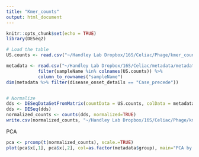 ```yaml
---
title: "Kmer_counts"
output: html_document
---
```


```r
knitr::opts_chunk$set(echo = TRUE)
library(DESeq2)
```


```r


# Load the table
US.counts <- read.csv("~/Handley Lab Dropbox/16S/Celiac/Phage/kmer_counts/kmer_sample_table.csv", row.names="kmer")

metadata <- read.csv("~/Handley Lab Dropbox/16S/Celiac/metadata/metadata_final_update_11262024.csv")# %>%
            filter(sampleName %in% colnames(US.counts)) %>%
            column_to_rownames("sampleName")
dim(metadata %>% filter(disease_onset_details == "Case_precede"))


# Normalize
dds <- DESeqDataSetFromMatrix(countData = US.counts, colData = metadata, design = ~Country)
dds <- DESeq(dds)
normalized_counts <- counts(dds, normalized=TRUE)
write.csv(normalized_counts, "~/Handley Lab Dropbox/16S/Celiac/Phage/kmer_counts/normalized_kmer_table.csv")


```

PCA
```r

pca <- prcomp(t(normalized_counts), scale.=TRUE)
plot(pca$x[,1], pca$x[,2], col=as.factor(metadata$group), main="PCA by Country")


```